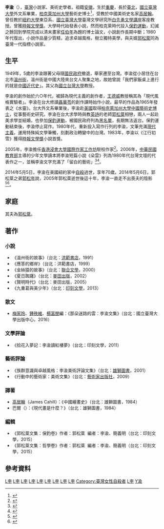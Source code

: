 {{Infobox writer
| name = 李渝
| birthname = 
| image_name = 
| imagesize = 
| image_caption = 
| birth_date       = 1944年1月23日
| birth_place      = {{ROC|重慶市}}
| death_date       = {{death_date_and_age|2014|5|5|1944|1|23|mf=y}}
| death_place      = {{USA}}[[紐約州|紐約州]][[紐約市|紐約市]]
| 國籍 =  {{ROC}}
| 教育程度 = [[台灣大學|台灣大學]]外國語文學系 <br> 柏克萊[[加州大學|加州大學]]藝術史博士
| genre         = [[小說|小說]]
| famous works = 
| training = 
| movement = 
| parents =
| 配偶 = [[郭松棻|郭松棻]]
| children = 郭志群、郭志虹
| 獎項 = 
|}}

'''李渝'''（{{bd|1944年|1月23日|2014年|5月5日|catIdx=Li}}），[[臺灣|臺灣]]小說家、美術史學者。祖籍[[安徽|安徽]]，生於[[重慶|重慶]]，長於[[臺北|臺北]]，[[國立臺灣大學|國立臺灣大學]]外文系畢業，[[柏克萊加州大學|柏克萊加州大學]]藝術史博士<ref name=城邦>{{Cite web |url=http://www.cite.com.tw/authors_search.php?authors_id=4640%7C |title=城邦圖書館－李渝 |access-date=2019-11-03 |archive-url=https://web.archive.org/web/20160304200004/http://www.cite.com.tw/authors_search.php?authors_id=4640%7C |archive-date=2016-03-04 |dead-url=yes }}</ref>，受教於中國美術史名家[[高居翰|高居翰]]。曾任教於[[紐約大學|紐約大學]]東亞系、[[國立臺灣大學|國立臺灣大學]]臺灣文學研究所[[白先勇文學講座|白先勇文學講座]]客座教授。曾獲[[時報文學獎|時報文學獎]]。大學時代始發表小說，然而柏克萊時代投入[[保釣運動|保釣運動]]，幻滅之餘回到學院完成以清末畫家[[任伯年|任伯年]]為題的博士論文，小說創作長期中斷；1980年代復出，小說作品量少質精，追求卓越風格，樹立獨特美學，與夫婿[[郭松棻|郭松棻]]同為臺灣一代指標小說家。

==生平==
1949年，5歲的李渝跟著父母隨[[國民政府|國民政府]]撤退，舉家遷至台灣。李渝從小居住在台北市[[溫州街|溫州街]]，溫州街是中國大陸來台文人聚集之地，故她曾說「我們家飯桌上進行的就是[[中國近代史|中國近代史]]」。其父為[[國立台灣大學|國立台灣大學]]教授。

李渝的創作始於六○年代，被歸為現代主義的創作者，[[王德威|王德威]]教授稱其為「現代風格實驗者」。李渝在台大修讀[[聶華苓|聶華苓]]的創作課時始作小說，最早的作品為1965年發表之《水靈》。台大外文系畢業後，李渝赴[[美國|美國]]取得[[柏克萊加州大學|柏克萊加州大學]][[中國藝術史|中國藝術史]][[博士|博士]]，從事藝術史研究。李渝在台大求學時與教[[英詩|英詩]]的老師[[郭松棻|郭松棻]]相戀，兩人一起赴美求學並結婚，也參加[[保釣運動|保釣運動]]，被國民政府列為[[黑名單|黑名單]]，長期無法返台。保釣運動結束後，李渝停止寫作。1980年代，重新投入寫作行列的李渝，文筆充滿[[現代主義|現代主義]]，運用特殊純文學筆觸，刻劃政治轉變中的台灣。1983年，李渝以《江行初雪》獲得[[時報文學獎|時報文學獎]]小說首獎。

2005年，李渝擔任[[香港浸會大學|香港浸會大學]][[國際作家工作坊|國際作家工作坊]]駐校作家<ref>{{cite news|url=http://iww.hkbu.edu.hk/index.php?fl=writers_wir_2005_c|title=二零零五年駐校作家：「永恆的理想主義者」李渝|author=|publisher=香港浸會大學國際作家工作坊|date=2005|language=zh-hk|accessdate=2014-05-12|archive-date=2014-05-12|archive-url=https://web.archive.org/web/20140512212955/http://iww.hkbu.edu.hk/index.php?fl=writers_wir_2005_c|dead-url=no}}</ref>。2006年，[[中華民國教育部|中華民國教育部]]主導的少年文學讀本將李渝短篇小說《朵雲》列為1980年代台灣文壇的代表作之一，並稱李渝文字充滿了「留白的藝術」<ref>{{cite news|url=http://www.gitl.ntu.edu.tw/page4/super_pages.php?ID=pa11&Sn=23|title=國立臺灣大學臺灣文學研究所 白先勇文學講座 李渝教授簡介|author=|publisher=國立臺灣大學臺灣文學研究所|date=2010|language=zh-tw|access-date=2014-05-12|archive-url=https://web.archive.org/web/20140512231426/http://www.gitl.ntu.edu.tw/page4/super_pages.php?ID=pa11&Sn=23|archive-date=2014-05-12|dead-url=yes}}</ref><ref>{{cite web| url=http://www.wunan.com.tw/bookdetail.asp?no=8149| title=彈子王【青少年台灣文庫－小說讀本3】| access-date=2014-06-05| archive-date=2014-06-06| archive-url=https://web.archive.org/web/20140606202202/http://www.wunan.com.tw/bookdetail.asp?no=8149| dead-url=no}}</ref>。

2014年5月5日，李渝在美國紐約家中[[自殺|自殺]]過世，享年70歲。2014年5月6日，郭松棻之弟[[郭松年|郭松年]]說，2005年郭松棻逝世後這十年，李渝一直走不出喪夫的陰影<ref>{{cite news|url=http://www.chinatimes.com/newspapers/20140507000493-260115|title=憂鬱纏身 作家李渝過世|author=林欣誼|publisher=[[中國時報|中國時報]]|date=2014-05-07|language=zh-tw|accessdate=2014-05-07|archive-date=2019-06-19|archive-url=https://web.archive.org/web/20190619181900/https://www.chinatimes.com/newspapers/20140507000493-260115|dead-url=no}}</ref><ref>{{cite news|url=http://udn.com/NEWS/READING/REA8/8659302.shtml|title=十年走不出喪夫痛 作家李渝自殺身亡|author=陳宛茜|publisher=[[聯合報|聯合報]]|date=2014-05-07|language=zh-tw|accessdate=2014-05-07|archive-date=2014-05-09|archive-url=https://web.archive.org/web/20140509043057/http://udn.com/NEWS/READING/REA8/8659302.shtml|dead-url=no}}</ref>。

==家庭==
其夫為[[郭松棻|郭松棻]]。

==著作==
===小說===
*《溫州街的故事》（台北：[[洪範書店|洪範書店]]，1991）
*《應答的鄉岸》（台北：洪範書店，1999）
*《金絲猿的故事》（台北：[[聯合文學|聯合文學]]，2000）
*《夏日踟躇》（台北：[[麥田出版|麥田出版]]，2002）
*《賢明時代》（台北：麥田出版，2005）
*《九重葛與美少年》（台北：[[印刻文學|印刻文學]]，2013）

===散文===
*[[梅家玲|梅家玲]]、[[鍾秩維|鍾秩維]]、[[楊富閔|楊富閔]]編：《那朵迷路的雲：李渝文集》（台北：國立臺灣大學出版中心，2016）

===文學評論===
*《拾花入夢記：李渝讀紅樓夢》（台北：印刻文學，2011）

===藝術評論===
*《族群意識與卓越風格：李渝美術評論文集》（台北：[[雄獅圖書|雄獅圖書]]，2001）
*《行動中的藝術家：美術文集》（台北：[[藝術家_(雜誌)|藝術家出版社]]，2009）

===譯著===
*[[高居翰|高居翰]]（James Cahill）：《中國繪畫史》（台北：雄獅圖書，1984）
*巴爾（{{tsl|en|Alfred H. Barr, Jr.|Alfred H. Barr, Jr.}}）：《現代畫是什麼？》（台北：雄獅圖書，1984）

=== 編輯 ===
*《郭松棻文集：保釣卷》作者：郭松棻  編者：李渝、簡義明（台北：印刻文學，2015）
*《郭松棻文集：哲學卷》作者：郭松棻  編者：李渝、簡義明（台北：印刻文學，2015）

==參考資料==
{{reflist}}

[[Category:台灣文學家|L李]]
[[Category:臺灣女性小說家|L李]]
[[Category:保釣人士|L李]]
[[Category:紐約大學教師|L李]]
[[Category:加利福尼亞大學柏克萊分校校友|L李]]
[[Category:國立臺灣大學文學院校友|L李]]
[[Category:臺北市立第一女子高級中學校友|L李]]
[[Category:台灣女性作家|L李]]
[[Category:臺灣自殺作家|L李]]
[[Category:臺灣女性自殺者|Category:臺灣女性自殺者]]
[[Category:重庆人|L李]]
[[Category:李姓|Y渝]]
